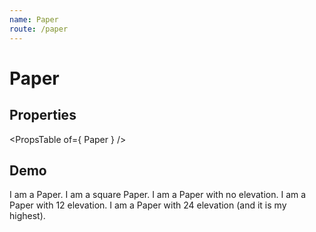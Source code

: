 ```yaml
---
name: Paper
route: /paper
---
```



# Paper

## Properties
<PropsTable of={ Paper } />

## Demo
<Playground>
    <Paper padding={ 24 } margin={ 24 }>
        I am a Paper.
    </Paper>
    <Paper square padding={ 24 } margin={ 24 }>
        I am a square Paper.
    </Paper>
    <Paper elevation={ 0 } padding={ 24 } margin={ 24 }>
        I am a Paper with no elevation.
    </Paper>
    <Paper elevation={ 12 } padding={ 24 } margin={ 24 }>
        I am a Paper with 12 elevation.
    </Paper>
    <Paper elevation={ 24 } padding={ 24 } margin={ 24 }>
        I am a Paper with 24 elevation (and it is my highest).
    </Paper>
</Playground>
